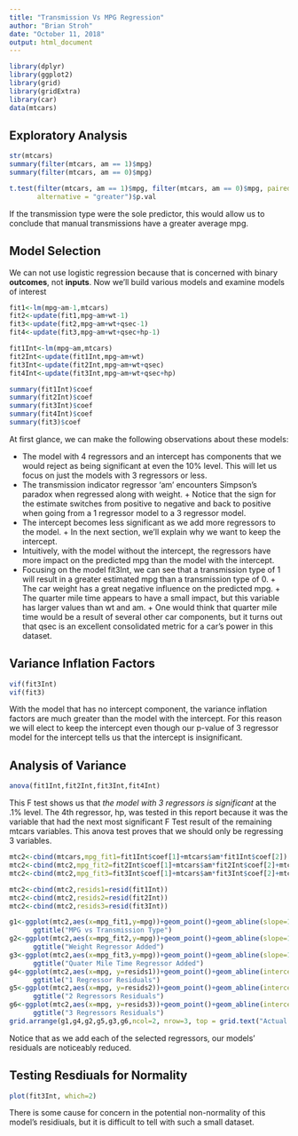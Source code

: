 ---
title: "Transmission Vs MPG Regression"
author: "Brian Stroh"
date: "October 11, 2018"
output: html_document
---

```{r setup,message = F}
library(dplyr)
library(ggplot2)
library(grid)
library(gridExtra)
library(car)
data(mtcars)
```

## Exploratory Analysis

```{r explore}
str(mtcars)
summary(filter(mtcars, am == 1)$mpg)
summary(filter(mtcars, am == 0)$mpg)

t.test(filter(mtcars, am == 1)$mpg, filter(mtcars, am == 0)$mpg, paired = FALSE, 
       alternative = "greater")$p.val
```

If the transmission type were the sole predictor, this would allow us to
conclude that manual transmissions have a greater average mpg.

## Model Selection

We can not use logistic regression because that is concerned with binary **outcomes**, not **inputs**.
Now we'll build various models and examine models of interest

```{r models}
fit1<-lm(mpg~am-1,mtcars)
fit2<-update(fit1,mpg~am+wt-1)
fit3<-update(fit2,mpg~am+wt+qsec-1)
fit4<-update(fit3,mpg~am+wt+qsec+hp-1)

fit1Int<-lm(mpg~am,mtcars)
fit2Int<-update(fit1Int,mpg~am+wt)
fit3Int<-update(fit2Int,mpg~am+wt+qsec)
fit4Int<-update(fit3Int,mpg~am+wt+qsec+hp)

summary(fit1Int)$coef
summary(fit2Int)$coef
summary(fit3Int)$coef
summary(fit4Int)$coef
summary(fit3)$coef

```

At first glance, we can make the following observations about these models:

* The model with 4 regressors and an intercept has components that we would reject as being significant at even the 10% level. This will let us focus on just the models with 3 regressors or less.
* The transmission indicator regressor 'am' encounters Simpson's paradox when regressed along with weight.
      + Notice that the sign for the estimate switches from positive to negative and back to positive when going from a 1 regressor model to a 3 regressor model.
* The intercept becomes less significant as we add more regressors to the model.
      + In the next section, we'll explain why we want to keep the intercept.
* Intuitively, with the model without the intercept, the regressors have more impact on the predicted mpg than the model with the intercept.
* Focusing on the model fit3Int, we can see that a transmission type of 1 will result in a greater estimated mpg than a transmission type of 0.
      + The car weight has a great negative influence on the predicted mpg.
      + The quarter mile time appears to have a small impact, but this variable has larger values than wt and am.
      + One would think that quarter mile time would be a result of several other car components, but it turns out that qsec is an excellent consolidated metric for a car's power in this dataset.

## Variance Inflation Factors
      
```{r VarInflFacts}
vif(fit3Int)
vif(fit3)
```

With the model that has no intercept component, the variance inflation factors are much greater than the model with the intercept. For this reason we will elect to keep the intercept even though our p-value of 3 regressor model for the intercept tells us that the intercept is insignificant.

## Analysis of Variance
```{r anova}
anova(fit1Int,fit2Int,fit3Int,fit4Int)
```
This F test shows us that *the model with 3 regressors is significant* at the .1% level.
The 4th regressor, hp, was tested in this report because it was the variable that had the next most significant F Test result of the remaining mtcars variables. This anova test proves that we should only be regressing 3 variables.

```{r resids}
mtc2<-cbind(mtcars,mpg_fit1=fit1Int$coef[1]+mtcars$am*fit1Int$coef[2])
mtc2<-cbind(mtc2,mpg_fit2=fit2Int$coef[1]+mtcars$am*fit2Int$coef[2]+mtcars$wt*fit2Int$coef[3])
mtc2<-cbind(mtc2,mpg_fit3=fit3Int$coef[1]+mtcars$am*fit3Int$coef[2]+mtcars$wt*fit3Int$coef[3]+mtcars$qsec*fit3Int$coef[4])

mtc2<-cbind(mtc2,resids1=resid(fit1Int))
mtc2<-cbind(mtc2,resids2=resid(fit2Int))
mtc2<-cbind(mtc2,resids3=resid(fit3Int))

g1<-ggplot(mtc2,aes(x=mpg_fit1,y=mpg))+geom_point()+geom_abline(slope=1,intercept = 0,lwd=3,col="red") +
      ggtitle("MPG vs Transmission Type")
g2<-ggplot(mtc2,aes(x=mpg_fit2,y=mpg))+geom_point()+geom_abline(slope=1,intercept = 0,lwd=3,col="yellow") +
      ggtitle("Weight Regressor Added")
g3<-ggplot(mtc2,aes(x=mpg_fit3,y=mpg))+geom_point()+geom_abline(slope=1,intercept = 0,lwd=3,col="green") +
      ggtitle("Quater Mile Time Regressor Added")
g4<-ggplot(mtc2,aes(x=mpg, y=resids1))+geom_point()+geom_abline(intercept=0, slope = 0, col = "blue")+
      ggtitle("1 Regressor Residuals")
g5<-ggplot(mtc2,aes(x=mpg, y=resids2))+geom_point()+geom_abline(intercept=0, slope = 0, col = "blue")+
      ggtitle("2 Regressors Residuals")
g6<-ggplot(mtc2,aes(x=mpg, y=resids3))+geom_point()+geom_abline(intercept=0, slope = 0, col = "blue")+
      ggtitle("3 Regressors Residuals")
grid.arrange(g1,g4,g2,g5,g3,g6,ncol=2, nrow=3, top = grid.text("Actual MPG Versus Model Fitted MPG",gp=gpar(fontsize=18,font=7)))
```

Notice that as we add each of the selected regressors, our models' residuals are noticeably reduced.

## Testing Resdiuals for Normality
```{r resid_diagonistics}
plot(fit3Int, which=2)
```

There is some cause for concern in the potential non-normality of this model's residiuals, but it is difficult to tell with such a small dataset.